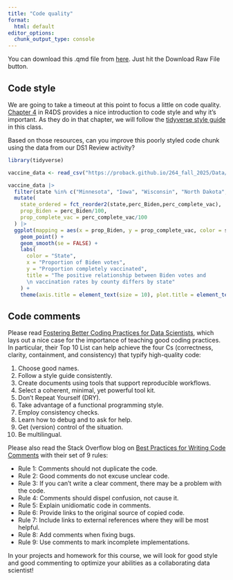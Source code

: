 ```yaml
---
title: "Code quality"
format:
  html: default
editor_options: 
  chunk_output_type: console
---
```


You can download this .qmd file from [here](https://github.com/proback/264_fall_2025/blob/main/06_code_quality.qmd).  Just hit the Download Raw File button.


## Code style

We are going to take a timeout at this point to focus a little on code quality.  [Chapter 4](https://r4ds.hadley.nz/workflow-style) in R4DS provides a nice introduction to code style and why it's important.  As they do in that chapter, we will follow the [tidyverse style guide](https://style.tidyverse.org/) in this class.

Based on those resources, can you improve this poorly styled code chunk using the data from our DS1 Review activity?

```r
library(tidyverse)

vaccine_data <- read_csv("https://proback.github.io/264_fall_2025/Data/vaccinations_2021.csv")

vaccine_data |> 
  filter(state %in% c("Minnesota", "Iowa", "Wisconsin", "North Dakota", "South Dakota")) |>
  mutate(
    state_ordered = fct_reorder2(state,perc_Biden,perc_complete_vac),
    prop_Biden = perc_Biden/100,
    prop_complete_vac = perc_complete_vac/100
  ) |>
  ggplot(mapping = aes(x = prop_Biden, y = prop_complete_vac, color = state_ordered)) + 
    geom_point() + 
    geom_smooth(se = FALSE) +
    labs(
      color = "State", 
      x = "Proportion of Biden votes",
      y = "Proportion completely vaccinated", 
      title = "The positive relationship between Biden votes and 
      \n vaccination rates by county differs by state"
    ) +     
    theme(axis.title = element_text(size = 10), plot.title = element_text(size = 12))  
```


## Code comments

Please read [Fostering Better Coding Practices for Data Scientists](https://hdsr.mitpress.mit.edu/pub/8wsiqh1c/release/4), which lays out a nice case for the importance of teaching good coding practices.  In particular, their Top 10 List can help achieve the four Cs (correctness, clarity, containment, and consistency) that typify high-quality code:

1. Choose good names.
2. Follow a style guide consistently.
3. Create documents using tools that support reproducible workflows.
4. Select a coherent, minimal, yet powerful tool kit.
5. Don’t Repeat Yourself (DRY).
6. Take advantage of a functional programming style.
7. Employ consistency checks.
8. Learn how to debug and to ask for help.
9. Get (version) control of the situation.
10. Be multilingual.

Please also read the Stack Overflow blog on [Best Practices for Writing Code Comments](https://stackoverflow.blog/2021/12/23/best-practices-for-writing-code-comments/) with their set of 9 rules:

- Rule 1: Comments should not duplicate the code.
- Rule 2: Good comments do not excuse unclear code.
- Rule 3: If you can't write a clear comment, there may be a problem with the code.
- Rule 4: Comments should dispel confusion, not cause it.
- Rule 5: Explain unidiomatic code in comments.
- Rule 6: Provide links to the original source of copied code.
- Rule 7: Include links to external references where they will be most helpful.
- Rule 8: Add comments when fixing bugs.
- Rule 9: Use comments to mark incomplete implementations.

In your projects and homework for this course, we will look for good style and good commenting to optimize your abilities as a collaborating data scientist!

